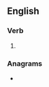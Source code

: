 ==English==

===Verb===
{{head|en|verb form}}

# {{present participle of|en|drawbore|nocat=1}}

===Anagrams===
* {{anagrams|en|a=abdginorrw|wardrobing}}